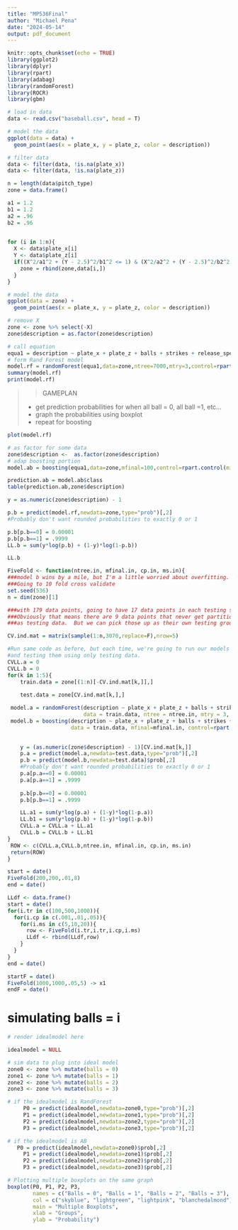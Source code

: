 ```yaml
---
title: "MP536Final"
author: "Michael Pena"
date: "2024-05-14"
output: pdf_document
---
```


```r
knitr::opts_chunk$set(echo = TRUE)
library(ggplot2)
library(dplyr)
library(rpart)
library(adabag)
library(randomForest)
library(ROCR)
library(gbm)
```


```r
# load in data
data <- read.csv("baseball.csv", head = T)

```

```r
# model the data
ggplot(data = data) +
  geom_point(aes(x = plate_x, y = plate_z, color = description))
```

```r
# filter data
data <- filter(data, !is.na(plate_x))
data <- filter(data, !is.na(plate_z))

n = length(data$pitch_type)
zone = data.frame()

a1 = 1.2
b1 = 1.2
a2 = .96
b2 = .96

  
for (i in 1:n){
  X <- data$plate_x[i]
  Y <- data$plate_z[i]
  if((X^2/a1^2 + (Y - 2.5)^2/b1^2 <= 1) & (X^2/a2^2 + (Y - 2.5)^2/b2^2 >= 1)){
    zone = rbind(zone,data[i,])
  }
}

# model the data
ggplot(data = zone) +
  geom_point(aes(x = plate_x, y = plate_z, color = description))
```

```r
# remove X
zone <- zone %>% select(-X)
zone$description = as.factor(zone$description)
```


```r
# call equation
equa1 = description ~ plate_x + plate_z + balls + strikes + release_speed + home_score + away_score
# form Rand Forest model
model.rf = randomForest(equa1,data=zone,ntree=7000,mtry=3,control=rpart.control(minsplit=5,cp=.02))
summary(model.rf)
print(model.rf)
```
>> GAMEPLAN
 >
 > + get prediction probabilities for when all ball = 0, all ball =1, etc...
 > + graph the probabilities using boxplot
 > + repeat for boosting

```r
plot(model.rf)
```

```r
# as factor for some data 
zone$description <-  as.factor(zone$description)
# adap boosting portion
model.ab = boosting(equa1,data=zone,mfinal=100,control=rpart.control(minsplit=10,cp=.02))

prediction.ab = model.ab$class
table(prediction.ab,zone$description)
```



```r
y = as.numeric(zone$description) - 1

p.b = predict(model.rf,newdata=zone,type="prob")[,2]
#Probably don't want rounded probabilities to exactly 0 or 1

p.b[p.b==0] = 0.00001
p.b[p.b==1] = .9999
LL.b = sum(y*log(p.b) + (1-y)*log(1-p.b))

LL.b


```

```r
FiveFold <- function(ntree.in, mfinal.in, cp.in, ms.in){
###model b wins by a mile, but I'm a little worried about overfitting.  Time to cross validate)
###Going to 10 fold cross validate
set.seed(536)
n = dim(zone)[1]

###with 179 data points, going to have 17 data points in each testing set
###Obviously that means there are 9 data points that never get partitioned
###as testing data.  But we can pick those up as their own testing group at the end if we want to.

CV.ind.mat = matrix(sample(1:n,3070,replace=F),nrow=5)

#Run same code as before, but each time, we're going to run our models using only train data
#and testing them using only testing data.
CVLL.a = 0
CVLL.b = 0
for(k in 1:5){
	train.data = zone[(1:n)[-CV.ind.mat[k,]],]
	
	test.data = zone[CV.ind.mat[k,],]

 model.a = randomForest(description ~ plate_x + plate_z + balls + strikes + release_speed + home_score + away_score,
                        data = train.data, ntree = ntree.in, mtry = 3, control=rpart.control(minsplit=ms.in,cp=cp.in))
 model.b = boosting(description ~ plate_x + plate_z + balls + strikes + release_speed + home_score + away_score,
                    data = train.data, mfinal=mfinal.in, control=rpart.control(minsplit=ms.in,cp=cp.in))

  	
	y = (as.numeric(zone$description) - 1)[CV.ind.mat[k,]]
	p.a = predict(model.a,newdata=test.data,type="prob")[,2]
	p.b = predict(model.b,newdata=test.data)$prob[,2]
	#Probably don't want rounded probabilities to exactly 0 or 1
	p.a[p.a==0] = 0.00001
	p.a[p.a==1] = .9999	
	
	p.b[p.b==0] = 0.00001
	p.b[p.b==1] = .9999

	LL.a1 = sum(y*log(p.a) + (1-y)*log(1-p.a))
	LL.b1 = sum(y*log(p.b) + (1-y)*log(1-p.b))
	CVLL.a = CVLL.a + LL.a1
	CVLL.b = CVLL.b + LL.b1
}
 ROW <- c(CVLL.a,CVLL.b,ntree.in, mfinal.in, cp.in, ms.in)
 return(ROW)
}
```


```r
start = date()
FiveFold(200,200,.01,8)
end = date()
```


```r
LLdf <- data.frame()
start = date()
for(i.tr in c(100,500,1000)){
  for(i.cp in c(.001,.01,.05)){
    for(i.ms in c(5,10,20)){
      row <- FiveFold(i.tr,i.tr,i.cp,i.ms)
      LLdf <- rbind(LLdf,row)
    }
  }
}
end = date()
```

```r
startF = date()
FiveFold(1000,1000,.05,5) -> x1
endF = date()
```

# simulating balls = i

```r
# render idealmodel here

idealmodel = NULL
```


```r
# sim data to plug into ideal model
zone0 <- zone %>% mutate(balls = 0)
zone1 <- zone %>% mutate(balls = 1)
zone2 <- zone %>% mutate(balls = 2)
zone3 <- zone %>% mutate(balls = 3)
```

```r
# if the idealmodel is RandForest
	 P0 = predict(idealmodel,newdata=zone0,type="prob")[,2]
	 P1 = predict(idealmodel,newdata=zone1,type="prob")[,2]
	 P2 = predict(idealmodel,newdata=zone2,type="prob")[,2]
	 P3 = predict(idealmodel,newdata=zone3,type="prob")[,2]
```


```r
# if the idealmodel is AB
   P0 = predict(idealmodel,newdata=zone0)$prob[,2]
	 P1 = predict(idealmodel,newdata=zone1)$prob[,2]
	 P2 = predict(idealmodel,newdata=zone2)$prob[,2]
	 P3 = predict(idealmodel,newdata=zone3)$prob[,2]
```


```r
# Plotting multiple boxplots on the same graph
boxplot(P0, P1, P2, P3, 
        names = c("Balls = 0", "Balls = 1", "Balls = 2", "Balls = 3"),
        col = c("skyblue", "lightgreen", "lightpink", "blanchedalmond"),
        main = "Multiple Boxplots",
        xlab = "Groups",
        ylab = "Probability")

```

